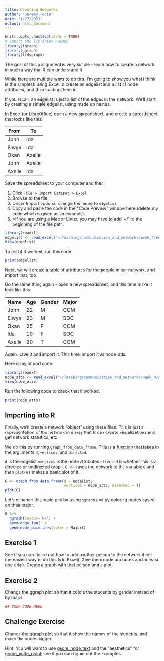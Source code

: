 ```yaml
---
title: Creating Networks
author: "Jeremy Foote"
date: "1/27/2021"
output: html_document
---
```


```r
knitr::opts_chunk$set(echo = TRUE)
# import the libraries needed
library(igraph)
library(ggraph)
library(tidygraph)
```

The goal of this assignment is very simple - learn how to create a network in such a way that R can understand it.

While there are multiple ways to do this, I'm going to show you what I think is the simplest: using Excel to create an edgelist and a list of node attributes, and then loading them in.

If you recall, an edgelist is just a list of the edges in the network. We'll start by creating a simple edgelist, using made up names.

In Excel (or LibreOffice) open a new spreadsheet, and create a spreadsheet that looks like this:

| From | To |
|----|---|
|John | Ida |
| Elwyn | Ida |
| Okan | Axelle |
| John | Axelle | 
| Axelle | Ida |

Save the spreadsheet to your computer and then:

1. Click `File > Import Dataset > Excel`
2. Browse to the file
3. Under Import options, change the name to `edgelist`
3. Copy and paste the code in the "Code Preview" window here (delete my code which is given as an example).
4. *If you are using a Mac or Linux, you may have to add '~/' to the beginning of the file path.

```r
library(readxl)
edgelist <- read_excel("~/Teaching/communication_and_networks/week_4/edgelist.xlsx")
View(edgelist)
```


To test if it worked, run this code

```r

print(edgelist)
```


Next, we will create a table of attributes for the people in our network, and import that, too.

Do the same thing again - open a new spreadsheet, and this time make it look like this:

| Name   | Age | Gender | Major |
|--------|-----|--------|-------|
| John   | 22  | M      | COM   |
| Elwyn  | 23  | M      | SOC   |
| Okan   | 25  | F      | COM   |
| Ida    | 19  | F      | SOC   |
| Axelle | 20  | T      | COM   |

Again, save it and import it. This time, import it as node_atts.

Here is my import code:

```r
library(readxl)
node_atts <- read_excel("~/Teaching/communication_and_networks/week_4/node_atts.xlsx")
View(node_atts)
```

Run the following code to check that it worked.

```r
print(node_atts)

```


## Importing into R

Finally, we'll create a network "object" using these files. This is just a representation of the network in a way that R can create visualizations and get network statistics, etc.

We do this by running `graph_from_data_frame`. This is a [function](https://www.tutorialspoint.com/r/r_functions.htm) that takes in the arguments `d`, `vertices`, and `directed`. 

`d` is the edgelist
`vertices` is the node attributes
`directed` is whether this is a directed or undirected graph.
`G <-` saves the network to the variable `G` and then `plot(G)` makes a basic plot of it.

```r
G <- graph_from_data_frame(d = edgelist, 
                           vertices = node_atts, directed = T)
plot(G)
```

Let's enhance this basic plot by using `ggraph` and by coloring nodes based on their major.

```r
G %>%
  ggraph(layout='kk') +
  geom_edge_fan() +
  geom_node_point(aes(color = Major))
```

## Exercise 1

See if you can figure out how to add another person to the network (hint: the easiest way to do this is in Excel). Give them node attributes and at least one edge. Create a graph with that person and a plot.

## Exercise 2

Change the ggraph plot so that it colors the students by gender instead of by major

```r
## YOUR CODE HERE


```


## Challenge Exercise

Change the ggraph plot so that it show the names of the students, and make the nodes bigger.

Hint: You will want to use [geom_node_text](https://ggraph.data-imaginist.com/reference/geom_node_text.html) and the "aesthetics" for [geom_node_point](https://ggraph.data-imaginist.com/reference/geom_node_point.html); see if you can figure out the examples.

```r


```



